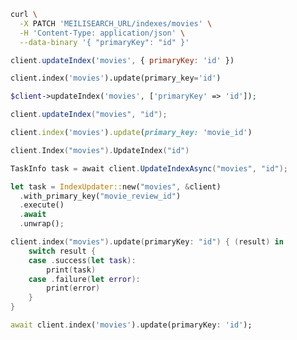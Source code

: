 <CodeGroup>

```bash cURL
curl \
  -X PATCH 'MEILISEARCH_URL/indexes/movies' \
  -H 'Content-Type: application/json' \
  --data-binary '{ "primaryKey": "id" }'
```


```javascript JS
client.updateIndex('movies', { primaryKey: 'id' })
```


```python Python
client.index('movies').update(primary_key='id')
```


```php PHP
$client->updateIndex('movies', ['primaryKey' => 'id']);
```


```java Java
client.updateIndex("movies", "id");
```


```ruby Ruby
client.index('movies').update(primary_key: 'movie_id')
```


```go Go
client.Index("movies").UpdateIndex("id")
```


```csharp C#
TaskInfo task = await client.UpdateIndexAsync("movies", "id");
```


```rust Rust
let task = IndexUpdater::new("movies", &client)
  .with_primary_key("movie_review_id")
  .execute()
  .await
  .unwrap();
```


```swift Swift
client.index("movies").update(primaryKey: "id") { (result) in
    switch result {
    case .success(let task):
        print(task)
    case .failure(let error):
        print(error)
    }
}
```


```dart Dart
await client.index('movies').update(primaryKey: 'id');
```

</CodeGroup>